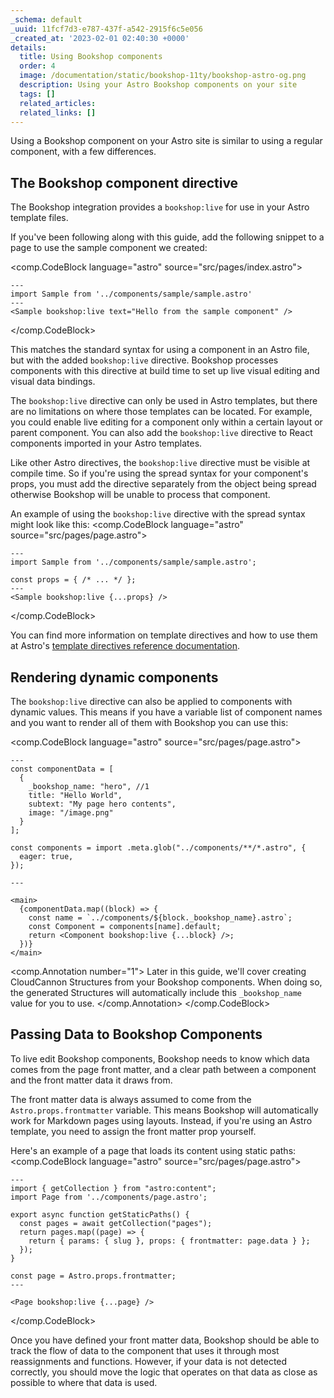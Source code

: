 ```yaml
---
_schema: default
_uuid: 11fcf7d3-e787-437f-a542-2915f6c5e056
_created_at: '2023-02-01 02:40:30 +0000'
details:
  title: Using Bookshop components
  order: 4
  image: /documentation/static/bookshop-11ty/bookshop-astro-og.png
  description: Using your Astro Bookshop components on your site
  tags: []
  related_articles:
  related_links: []
---
```

Using a Bookshop component on your Astro site is similar to using a regular component, with a few differences.

## The Bookshop component directive

The Bookshop integration provides a `bookshop:live` for use in your Astro template files.

If you've been following along with this guide, add the following snippet to a page to use the sample component we created:

<comp.CodeBlock language="astro" source="src/pages/index.astro">
```
---
import Sample from '../components/sample/sample.astro'
---
<Sample bookshop:live text="Hello from the sample component" />
```
</comp.CodeBlock>

This matches the standard syntax for using a component in an Astro file, but with the added `bookshop:live` directive. Bookshop processes components with this directive at build time to set up live visual editing and visual data bindings.

The `bookshop:live` directive can only be used in Astro templates, but there are no limitations on where those templates can be located. For example, you could enable live editing for a component only within a certain layout or parent component. You can also add the `bookshop:live` directive to React components imported in your Astro templates. 

Like other Astro directives, the `bookshop:live` directive must be visible at compile time. So if you're using the spread syntax for your component's props, you must add the directive separately from the object being spread otherwise Bookshop will be unable to process that component.

An example of using the `bookshop:live` directive with the spread syntax might look like this:
<comp.CodeBlock language="astro" source="src/pages/page.astro">
```
---
import Sample from '../components/sample/sample.astro';

const props = { /* ... */ };
---
<Sample bookshop:live {...props} />
```
</comp.CodeBlock>

You can find more information on template directives and how to use them at Astro's [template directives reference documentation](https://docs.astro.build/en/reference/directives-reference).

## Rendering dynamic components

The `bookshop:live` directive can also be applied to components with dynamic values. This means if you have a variable list of component names and you want to render all of them with Bookshop you can use this:

<comp.CodeBlock language="astro" source="src/pages/page.astro">
```
---
const componentData = [
  {
    _bookshop_name: "hero", //1
    title: "Hello World",
    subtext: "My page hero contents",
    image: "/image.png"
  }
];

const components = import .meta.glob("../components/**/*.astro", {
  eager: true,
});

---

<main>
  {componentData.map((block) => {
    const name = `../components/${block._bookshop_name}.astro`;
    const Component = components[name].default;
    return <Component bookshop:live {...block} />;
  })}
</main>

```
<comp.Annotation number="1">
  Later in this guide, we'll cover creating CloudCannon Structures from your Bookshop components.
  When doing so, the generated Structures will automatically include this `_bookshop_name` value for you to use.
</comp.Annotation>
</comp.CodeBlock>

## Passing Data to Bookshop Components

To live edit Bookshop components, Bookshop needs to know which data comes from the page front matter,
and a clear path between a component and the front matter data it draws from.

The front matter data is always assumed to come from the `Astro.props.frontmatter` variable. This means Bookshop
will automatically work for Markdown pages using layouts. Instead, if you're using an Astro template, you
need to assign the front matter prop yourself.

Here's an example of a page that loads its content using static paths:
<comp.CodeBlock language="astro" source="src/pages/page.astro">
```
---
import { getCollection } from "astro:content";
import Page from '../components/page.astro';

export async function getStaticPaths() {
  const pages = await getCollection("pages");
  return pages.map((page) => {
    return { params: { slug }, props: { frontmatter: page.data } };
  });
}

const page = Astro.props.frontmatter;
---

<Page bookshop:live {...page} />

```
</comp.CodeBlock>

Once you have defined your front matter data, Bookshop should be able to track the flow of data to the component that uses it through most reassignments and functions. However, if your data is not detected correctly, you should move the logic that operates on that data as close as possible to where that data is used.